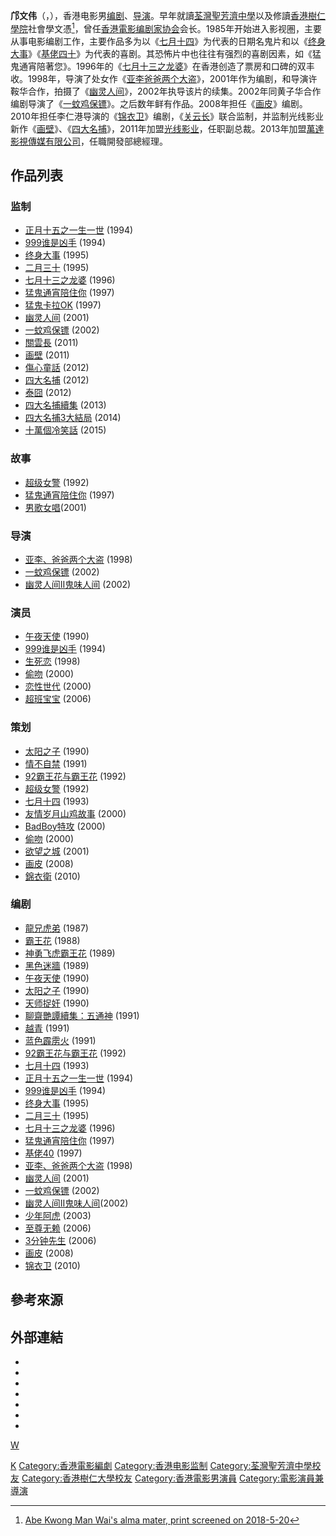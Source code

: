 {{blpsource|time=2010-12-27T00:35:15+00:00}}
{{expand|time=2010-12-27T00:35:15+00:00}}
{{藝人
|姓名 = 鄺文偉
|類型 = 導演
|圖片 =<!--建議使用自由版權圖像-->
|圖片尺寸 =
|圖片簡介 =
|本名 =
|羅馬拼音 = Kwong Man-Wai
|英文名 = Abe Kwong
|暱稱 =
|其他藝名 =
|國籍 = {{CNHK}}
|民族 =
|籍貫 =
|出生日期 = {{birth date and age|1963|11|18}}
|出生地點 = {{BHKG}}
|逝世日期 =
|逝世地點 =
|職業 = [[编剧|编剧]]、[[导演|导演]]
|語言 =
|教育程度 = [[香港樹仁學院|香港樹仁學院]]社會學文憑
|母校 = [[荃灣聖芳濟中學|荃灣聖芳濟中學]]
|宗教信仰 =
|配偶 =
|兒女 =
|父母 =
|音樂類型 =
|演奏樂器 =
|出道地點 =
|出道作 =
|出道日期 =
|代表作 =
|活躍年代 =
|唱片公司 =
|經紀公司 =
|網站 =
|相關團體 =
|獎項 =
|IMDb =0477269
|現任成員 =
|過往成員 =
|音樂專輯 =
|電影 =
|主持節目 =
|電視劇 =
|廣播劇 =
|舞台劇 =
|書籍 =
}}

'''邝文伟'''（{{lang-en|Abe Kwong Man-Wai}}，{{bd||1963年11月18日||}}），香港电影男[[编剧|编剧]]、[[导演|导演]]。早年就讀[[荃灣聖芳濟中學|荃灣聖芳濟中學]]以及修讀[[香港樹仁學院|香港樹仁學院]]社會學文憑<ref name="Abe Kwong Man Wai's alma mater, print screened on 2018-5-20">[https://drive.google.com/file/d/1GtWTk3UVLY0jMRp-7vFSzeZEGJD4dN2A/view?usp=sharing Abe Kwong Man Wai's alma mater, print screened on 2018-5-20]</ref>，曾任[[香港電影编剧家协会|香港電影编剧家协会]]会长。1985年开始进入影视圏，主要从事电影编剧工作，主要作品多为以《[[七月十四_(電影)|七月十四]]》为代表的日期名鬼片和以《[[终身大事|终身大事]]》《[[基佬四十|基佬四十]]》为代表的喜剧。其恐怖片中也往往有强烈的喜剧因素，如《猛鬼通宵陪著您》。1996年的《[[七月十三之龙婆|七月十三之龙婆]]》在香港创造了票房和口碑的双丰收。1998年，导演了处女作《[[亚李爸爸两个大盗|亚李爸爸两个大盗]]》，2001年作为编剧，和导演许鞍华合作，拍摄了《[[幽灵人间|幽灵人间]]》，2002年执导该片的续集。2002年同黄子华合作编剧导演了《[[一蚊鸡保镖|一蚊鸡保镖]]》。之后数年鲜有作品。2008年担任《[[画皮|画皮]]》编剧。2010年担任李仁港导演的《[[锦衣卫|锦衣卫]]》编剧，《[[关云长|关云长]]》联合监制，并监制光线影业新作《[[画壁|画壁]]》、《[[四大名捕|四大名捕]]》，2011年加盟[[光线影业|光线影业]]，任职副总裁。2013年加盟[[萬達影視傳媒有限公司|萬達影視傳媒有限公司]]，任職開發部總經理。

== 作品列表 ==
=== 监制 ===
* [[正月十五之一生一世|正月十五之一生一世]] (1994) 
* [[999谁是凶手|999谁是凶手]] (1994)　　
* [[终身大事|终身大事]] (1995) 
* [[二月三十|二月三十]] (1995)
* [[七月十三之龙婆|七月十三之龙婆]] (1996) 　　
* [[猛鬼通宵陪住你|猛鬼通宵陪住你]] (1997) 
* [[猛鬼卡拉OK|猛鬼卡拉OK]] (1997) 
* [[幽灵人间|幽灵人间]] (2001) 　　
* [[一蚊鸡保镖|一蚊鸡保镖]] (2002)
* [[關雲長|關雲長]] (2011)
* [[画壁|画壁]] (2011)
* [[傷心童話|傷心童話]] (2012)
* [[四大名捕|四大名捕]] (2012)
* [[泰囧|泰囧]] (2012)
* [[四大名捕II|四大名捕續集]] (2013)
* [[四大名捕3大結局|四大名捕3大結局]] (2014)
* [[十萬個冷笑話|十萬個冷笑話]] (2015)

=== 故事 ===
 
* [[超级女警|超级女警]] (1992) 　　
* [[猛鬼通宵陪住你|猛鬼通宵陪住你]] (1997) 　　
* [[男歌女唱|男歌女唱]](2001) 

=== 导演 ===
 
* [[亚李、爸爸两个大盗|亚李、爸爸两个大盗]] (1998) 　　
* [[一蚊鸡保镖|一蚊鸡保镖]] (2002) 　　
* [[幽灵人间II鬼味人间|幽灵人间II鬼味人间]] (2002) 

=== 演员 ===
* [[午夜天使|午夜天使]] (1990) 　　
* [[999谁是凶手|999谁是凶手]] (1994) 　　
* [[生死恋|生死恋]] (1998) 　　
* [[偷吻_(2000年电影)|偷吻]] (2000) 　　
* [[恋性世代|恋性世代]] (2000) 　
* [[超班宝宝|超班宝宝]] (2006)

=== 策划 ===
* [[太阳之子|太阳之子]] (1990) 　　
* [[情不自禁|情不自禁]] (1991) 　　
* [[92霸王花与霸王花|92霸王花与霸王花]] (1992) 　　
* [[超级女警|超级女警]] (1992) 　　
* [[七月十四|七月十四]] (1993) 　　
* [[友情岁月山鸡故事|友情岁月山鸡故事]] (2000) 　　
* [[BadBoy特攻|BadBoy特攻]] (2000) 　　
* [[偷吻_(2000年电影)|偷吻]] (2000) 　　
* [[欲望之城|欲望之城]] (2001) 　　
* [[画皮|画皮]] (2008) 
* [[錦衣衛|錦衣衛]] (2010)

=== 编剧 ===
* [[龍兄虎弟|龍兄虎弟]] (1987) 
* [[霸王花|霸王花]] (1988) 　　
* [[神勇飞虎霸王花|神勇飞虎霸王花]] (1989) 
* [[黑色迷牆|黑色迷牆]] (1989) 
* [[午夜天使|午夜天使]] (1990) 　　
* [[太阳之子|太阳之子]] (1990) 　　
* [[天师捉奸|天师捉奸]] (1990) 　　
* [[聊齋艷譚續集：五通神|聊齋艷譚續集：五通神]] (1991) 　　
* [[越青|越青]] (1991) 　　
* [[蓝色霹雳火|蓝色霹雳火]] (1991) 　　
* [[92霸王花与霸王花|92霸王花与霸王花]] (1992) 
* [[七月十四_(電影)|七月十四]] (1993) 　　
* [[正月十五之一生一世|正月十五之一生一世]] (1994) 
* [[999谁是凶手|999谁是凶手]] (1994) 　　　　
* [[终身大事|终身大事]] (1995) 
* [[二月三十|二月三十]] (1995)　
* [[七月十三之龙婆|七月十三之龙婆]] (1996) 　　
* [[猛鬼通宵陪住你|猛鬼通宵陪住你]] (1997) 
* [[基佬40|基佬40]] (1997) 　　
* [[亚李、爸爸两个大盗|亚李、爸爸两个大盗]] (1998) 　　
* [[幽灵人间|幽灵人间]] (2001) 　　
* [[一蚊鸡保镖|一蚊鸡保镖]] (2002) 　　
* [[幽灵人间II鬼味人间|幽灵人间II鬼味人间]](2002) 　　
* [[少年阿虎|少年阿虎]] (2003)　
* [[至尊无赖|至尊无赖]] (2006) 
* [[3分钟先生|3分钟先生]] (2006)　　
* [[画皮|画皮]] (2008) 　　
* [[锦衣卫|锦衣卫]] (2010)

==參考來源==
{{reflist}}

==外部連結==
* {{Sinaweibo|1685058253}}
* {{imdb name|0477269}}{{en}}
* {{Amg name|222124}}
* {{Amg name|741495}}
* {{hkmdb name|7862}}
* {{douban people}}
* {{Mtime people|907166}}

[[Category:香港电影导演|K]]
[[category:_邝姓|W]]
[[Category:香港電影編劇|Category:香港電影編劇]]
[[Category:香港电影监制|Category:香港电影监制]]
[[Category:荃灣聖芳濟中學校友|Category:荃灣聖芳濟中學校友]]
[[Category:香港樹仁大學校友|Category:香港樹仁大學校友]]
[[Category:香港電影男演員|Category:香港電影男演員]]
[[Category:電影演員兼導演|Category:電影演員兼導演]]